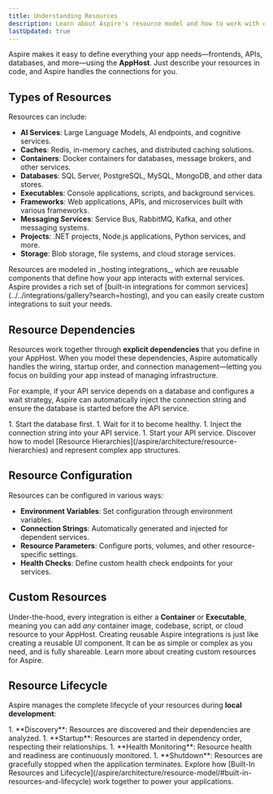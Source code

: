 ```yaml
---
title: Understanding Resources
description: Learn about Aspire's resource model and how to work with different types of resources.
lastUpdated: true
---
```



Aspire makes it easy to define everything your app needs—frontends, APIs, databases, and more—using the **AppHost**. Just describe your resources in code, and Aspire handles the connections for you.

## Types of Resources

Resources can include:

- **AI Services**: Large Language Models, AI endpoints, and cognitive services.
- **Caches**: Redis, in-memory caches, and distributed caching solutions.
- **Containers**: Docker containers for databases, message brokers, and other services.
- **Databases**: SQL Server, PostgreSQL, MySQL, MongoDB, and other data stores.
- **Executables**: Console applications, scripts, and background services.
- **Frameworks**: Web applications, APIs, and microservices built with various frameworks.
- **Messaging Services**: Service Bus, RabbitMQ, Kafka, and other messaging systems.
- **Projects**: .NET projects, Node.js applications, Python services, and more.
- **Storage**: Blob storage, file systems, and cloud storage services.

<IconAside type="tip" icon="puzzle" title="Explore Integrations">
  Resources are modeled in _hosting integrations_, which are reusable components that define how your app interacts with external services. Aspire provides a rich set of [built-in integrations for common services](../../integrations/gallery?search=hosting), and you can easily create custom integrations to suit your needs.
</IconAside>

## Resource Dependencies

Resources work together through **explicit dependencies** that you define in your AppHost. When you model these dependencies, Aspire automatically handles the wiring, startup order, and connection management—letting you focus on building your app instead of managing infrastructure.

For example, if your API service depends on a database and configures a wait strategy, Aspire can automatically inject the connection string and ensure the database is started before the API service.

<Steps>
1. Start the database first.
1. Wait for it to become healthy.
1. Inject the connection string into your API service.
1. Start your API service.
</Steps>

<LearnMore>
  Discover how to model [Resource Hierarchies](/aspire/architecture/resource-hierarchies) and represent complex app structures.
</LearnMore>

## Resource Configuration

Resources can be configured in various ways:

- **Environment Variables**: Set configuration through environment variables.
- **Connection Strings**: Automatically generated and injected for dependent services.
- **Resource Parameters**: Configure ports, volumes, and other resource-specific settings.
- **Health Checks**: Define custom health check endpoints for your services.

## Custom Resources

Under-the-hood, every integration is either a **Container** or **Executable**, meaning you can add _any_ container image, codebase, script, or cloud resource to your AppHost. Creating reusable Aspire integrations is just like creating a reusable UI component. It can be as simple or complex as you need, and is fully shareable. Learn more about creating custom resources for Aspire.

## Resource Lifecycle

Aspire manages the complete lifecycle of your resources during **local development**:

<Steps>
1. **Discovery**: Resources are discovered and their dependencies are analyzed.
1. **Startup**: Resources are started in dependency order, respecting their relationships.
1. **Health Monitoring**: Resource health and readiness are continuously monitored.
1. **Shutdown**: Resources are gracefully stopped when the application terminates.
</Steps>

<LearnMore>
  Explore how [Built-In Resources and Lifecycle](/aspire/architecture/resource-model/#built-in-resources-and-lifecycle) work together to power your applications.
</LearnMore>
